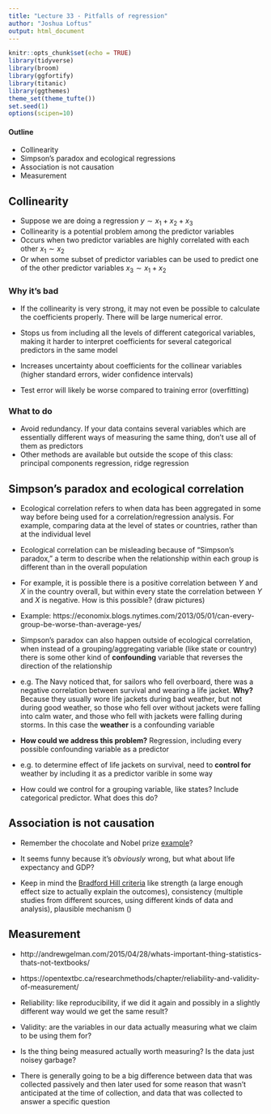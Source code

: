 ```yaml
---
title: "Lecture 33 - Pitfalls of regression"
author: "Joshua Loftus"
output: html_document
---
```


```r
knitr::opts_chunk$set(echo = TRUE)
library(tidyverse)
library(broom)
library(ggfortify)
library(titanic)
library(ggthemes)
theme_set(theme_tufte())
set.seed(1)
options(scipen=10)
```

#### Outline

- Collinearity
- Simpson's paradox and ecological regressions
- Association is not causation
- Measurement

## Collinearity

- Suppose we are doing a regression $y \sim x_1 + x_2 + x_3$
- Collinearity is a potential problem among the predictor variables
- Occurs when two predictor variables are highly correlated with each other $x_1 \sim x_2$
- Or when some subset of predictor variables can be used to predict one of the other predictor variables $x_3 \sim x_1 + x_2$


### Why it's bad

- If the collinearity is very strong, it may not even be possible to calculate the coefficients properly. There will be large numerical error.

- Stops us from including all the levels of different categorical variables, making it harder to interpret coefficients for several categorical predictors in the same model

- Increases uncertainty about coefficients for the collinear variables (higher standard errors, wider confidence intervals)

- Test error will likely be worse compared to training error (overfitting)

### What to do

- Avoid redundancy. If your data contains several variables which are essentially different ways of measuring the same thing, don't use all of them as predictors
- Other methods are available but outside the scope of this class: principal components regression, ridge regression

## Simpson's paradox and ecological correlation

- Ecological correlation refers to when data has been aggregated in some way before being used for a correlation/regression analysis. For example, comparing data at the level of states or countries, rather than at the individual level

- Ecological correlation can be misleading because of "Simpson's paradox," a term to describe when the relationship within each group is different than in the overall population

- For example, it is possible there is a positive correlation between $Y$ and $X$ in the country overall, but within every state the correlation between $Y$ and $X$ is negative. How is this possible? (draw pictures)

- Example: https://economix.blogs.nytimes.com/2013/05/01/can-every-group-be-worse-than-average-yes/ 

- Simpson's paradox can also happen outside of ecological correlation, when instead of a grouping/aggregating variable (like state or country) there is some other kind of **confounding** variable that reverses the direction of the relationship

- e.g. The Navy noticed that, for sailors who fell overboard, there was a negative correlation between survival and wearing a life jacket. **Why?** Because they usually wore life jackets during bad weather, but not during good weather, so those who fell over without jackets were falling into calm water, and those who fell with jackets were falling during storms. In this case the **weather** is a confounding variable

- **How could we address this problem?** Regression, including every possible confounding variable as a predictor

- e.g. to determine effect of life jackets on survival, need to **control for** weather by including it as a predictor varible in some way

- How could we control for a grouping variable, like states? Include categorical predictor. What does this do?

## Association is not causation

- Remember the chocolate and Nobel prize [example](http://www.biostat.jhsph.edu/courses/bio621/misc/Chocolate%20consumption%20cognitive%20function%20and%20nobel%20laurates%20%28NEJM%29.pdf)?

- It seems funny because it's *obviously* wrong, but what about life expectancy and GDP?

- Keep in mind the [Bradford Hill criteria](https://en.wikipedia.org/wiki/Bradford_Hill_criteria) like strength (a large enough effect size to actually explain the outcomes), consistency (multiple studies from different sources, using different kinds of data and analysis), plausible mechanism ()

## Measurement

- http://andrewgelman.com/2015/04/28/whats-important-thing-statistics-thats-not-textbooks/ 
- https://opentextbc.ca/researchmethods/chapter/reliability-and-validity-of-measurement/

- Reliability: like reproducibility, if we did it again and possibly in a slightly different way would we get the same result?

- Validity: are the variables in our data actually measuring what we claim to be using them for? 

- Is the thing being measured actually worth measuring? Is the data just noisey garbage?

- There is generally going to be a big difference between data that was collected passively and then later used for some reason that wasn't anticipated at the time of collection, and data that was collected to answer a specific question

